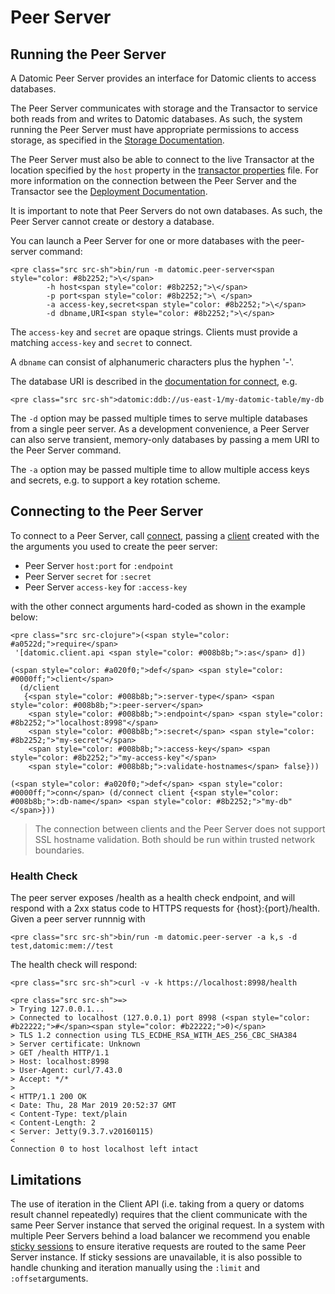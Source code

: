 Peer Server
===========

Running the Peer Server
-----------------------

A Datomic Peer Server provides an interface for Datomic clients to access databases.

The Peer Server communicates with storage and the Transactor to service both reads from and writes to Datomic databases. As such, the system running the Peer Server must have appropriate permissions to access storage, as specified in the [Storage Documentation](../overview/storage.html).

The Peer Server must also be able to connect to the live Transactor at the location specified by the `host` property in the [transactor properties](../configuration/system-properties.html#transactor-properties) file. For more information on the connection between the Peer Server and the Transactor see the [Deployment Documentation](../operation/deployment.html).

It is important to note that Peer Servers do not own databases. As such, the Peer Server cannot create or destory a database.

You can launch a Peer Server for one or more databases with the peer-server command:

```
<pre class="src src-sh">bin/run -m datomic.peer-server<span style="color: #8b2252;">\</span>
        -h host<span style="color: #8b2252;">\</span>
        -p port<span style="color: #8b2252;">\ </span>
        -a access-key,secret<span style="color: #8b2252;">\</span>
        -d dbname,URI<span style="color: #8b2252;">\</span>
```



The `access-key` and `secret` are opaque strings. Clients must provide a matching `access-key` and `secret` to connect.

A `dbname` can consist of alphanumeric characters plus the hyphen '-'.

The database URI is described in the [documentation for connect](../javadoc/datomic/Peer.html#connect-java.lang.Object-), e.g.

```
<pre class="src src-sh">datomic:ddb://us-east-1/my-datomic-table/my-db
```



The `-d` option may be passed multiple times to serve multiple databases from a single peer server. As a development convenience, a Peer Server can also serve transient, memory-only databases by passing a mem URI to the Peer Server command.

The `-a` option may be passed multiple time to allow multiple access keys and secrets, e.g. to support a key rotation scheme.





Connecting to the Peer Server
-----------------------------

To connect to a Peer Server, call [connect](https://docs.datomic.com/client-api/datomic.client.api.html#var-connect), passing a [client](https://docs.datomic.com/client-api/datomic.client.api.html#var-client) created with the the arguments you used to create the peer server:

- Peer Server `host:port` for `:endpoint`
- Peer Server `secret` for `:secret`
- Peer Server `access-key` for `:access-key`

with the other connect arguments hard-coded as shown in the example below:

```
<pre class="src src-clojure">(<span style="color: #a0522d;">require</span>
 '[datomic.client.api <span style="color: #008b8b;">:as</span> d])

(<span style="color: #a020f0;">def</span> <span style="color: #0000ff;">client</span>
  (d/client
   {<span style="color: #008b8b;">:server-type</span> <span style="color: #008b8b;">:peer-server</span>
    <span style="color: #008b8b;">:endpoint</span> <span style="color: #8b2252;">"localhost:8998"</span>
    <span style="color: #008b8b;">:secret</span> <span style="color: #8b2252;">"my-secret"</span>
    <span style="color: #008b8b;">:access-key</span> <span style="color: #8b2252;">"my-access-key"</span>
    <span style="color: #008b8b;">:validate-hostnames</span> false}))

(<span style="color: #a020f0;">def</span> <span style="color: #0000ff;">conn</span> (d/connect client {<span style="color: #008b8b;">:db-name</span> <span style="color: #8b2252;">"my-db"</span>}))
```



> The connection between clients and the Peer Server does not support SSL hostname validation. Both should be run within trusted network boundaries.



### Health Check

The peer server exposes /health as a health check endpoint, and will respond with a 2xx status code to HTTPS requests for {host}:{port}/health. Given a peer server runnnig with

```
<pre class="src src-sh">bin/run -m datomic.peer-server -a k,s -d test,datomic:mem://test
```



The health check will respond:

```
<pre class="src src-sh">curl -v -k https://localhost:8998/health
```



```
<pre class="src src-sh">=>
> Trying 127.0.0.1...
> Connected to localhost (127.0.0.1) port 8998 (<span style="color: #b22222;">#</span><span style="color: #b22222;">0)</span>
> TLS 1.2 connection using TLS_ECDHE_RSA_WITH_AES_256_CBC_SHA384
> Server certificate: Unknown
> GET /health HTTP/1.1
> Host: localhost:8998
> User-Agent: curl/7.43.0
> Accept: */*
> 
< HTTP/1.1 200 OK
< Date: Thu, 28 Mar 2019 20:52:37 GMT
< Content-Type: text/plain
< Content-Length: 2
< Server: Jetty(9.3.7.v20160115)
< 
Connection 0 to host localhost left intact
```









Limitations
-----------

The use of iteration in the Client API (i.e. taking from a query or datoms result channel repeatedly) requires that the client communicate with the same Peer Server instance that served the original request. In a system with multiple Peer Servers behind a load balancer we recommend you enable [sticky sessions](https://docs.aws.amazon.com/elasticloadbalancing/latest/application/sticky-sessions.html) to ensure iterative requests are routed to the same Peer Server instance. If sticky sessions are unavailable, it is also possible to handle chunking and iteration manually using the `:limit` and `:offset`arguments.